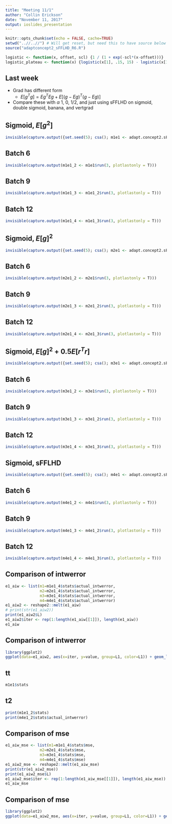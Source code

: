 ```yaml
---
title: "Meeting 11/1"
author: "Collin Erickson"
date: "November 11, 2017"
output: ioslides_presentation
---
```


```r
knitr::opts_chunk$set(echo = FALSE, cache=TRUE)
setwd("..//..//") # Will get reset, but need this to have source below work properly
source("adaptconcept2_sFFLHD_R6.R")

logistic <- function(x, offset, scl) {1 / (1 + exp(-scl*(x-offset)))}
logistic_plateau <- function(x) {logistic(x[1], .15, 15) - logistic(x[1], .85,15)}
```



## Last week

* Grad has different form
    + $E[g^Tg] = Eg^TEg + E[(g-Eg)^T(g-Eg)]$

* Compare these with $\alpha$ 1, 0, 1/2, and just using sFFLHD on sigmoid, double sigmoid, banana, and vertgrad



## Sigmoid, $E[g^2]$

```r
invisible(capture.output({set.seed(5); csa(); m1e1 <- adapt.concept2.sFFLHD.R6$new(D=1,L=3,func=Vectorize(logistic_plateau), obj="desirability", des_func=des_func_grad_norm2_mean, alpha_des=1, weight_const=0, n0=3, take_until_maxpvar_below=1, package="GauPro_kernel", design='sFFLHD', selection_method="max_des_red_all", nugget=1e-6, actual_des_func=actual_des_func_grad_norm2_mean_logistic_plateau); m1e1$run(3, plotlastonly = T)}))
```

## Batch 6
```r
invisible(capture.output(m1e1_2 <- m1e1$run(3, plotlastonly = T)))
```

## Batch 9
```r
invisible(capture.output(m1e1_3 <- m1e1_2$run(3, plotlastonly = T)))
```

## Batch 12
```r
invisible(capture.output(m1e1_4 <- m1e1_3$run(3, plotlastonly = T)))
```


## Sigmoid, $E[g]^2$

```r
invisible(capture.output({set.seed(5); csa(); m2e1 <- adapt.concept2.sFFLHD.R6$new(D=1,L=3,func=Vectorize(logistic_plateau), obj="desirability", des_func=des_func_mean_grad_norm2, alpha_des=1, weight_const=0, n0=3, take_until_maxpvar_below=1, package="GauPro_kernel", design='sFFLHD', selection_method="max_des_red_all", nugget=1e-6, actual_des_func=actual_des_func_grad_norm2_mean_logistic_plateau); m2e1$run(3, plotlastonly = T)}))
```

## Batch 6
```r
invisible(capture.output(m2e1_2 <- m2e1$run(3, plotlastonly = T)))
```

## Batch 9
```r
invisible(capture.output(m2e1_3 <- m2e1_2$run(3, plotlastonly = T)))
```

## Batch 12
```r
invisible(capture.output(m2e1_4 <- m2e1_3$run(3, plotlastonly = T)))
```


## Sigmoid, $E[g]^2 + 0.5 E[r^Tr]$

```r
invisible(capture.output({set.seed(5); csa(); m3e1 <- adapt.concept2.sFFLHD.R6$new(D=1,L=3,func=Vectorize(logistic_plateau), obj="desirability", des_func=get_des_func_grad_norm2_mean_alpha(alpha=.5), alpha_des=1, weight_const=0, n0=3, take_until_maxpvar_below=1, package="GauPro_kernel", design='sFFLHD', selection_method="max_des_red_all", nugget=1e-6, actual_des_func=actual_des_func_grad_norm2_mean_logistic_plateau); m3e1$run(3, plotlastonly = T)}))
```

## Batch 6
```r
invisible(capture.output(m3e1_2 <- m3e1$run(3, plotlastonly = T)))
```

## Batch 9
```r
invisible(capture.output(m3e1_3 <- m3e1_2$run(3, plotlastonly = T)))
```

## Batch 12
```r
invisible(capture.output(m3e1_4 <- m3e1_3$run(3, plotlastonly = T)))
```

## Sigmoid, sFFLHD

```r
invisible(capture.output({set.seed(5); csa(); m4e1 <- adapt.concept2.sFFLHD.R6$new(D=1,L=3,func=Vectorize(logistic_plateau), obj="desirability", des_func=get_des_func_grad_norm2_mean_alpha(alpha=.5), alpha_des=1, weight_const=0, n0=3, take_until_maxpvar_below=1, package="GauPro_kernel", design='sFFLHD', selection_method="nonadapt", nugget=1e-6, actual_des_func=actual_des_func_grad_norm2_mean_logistic_plateau); m4e1$run(3, plotlastonly = T)}))
```

## Batch 6
```r
invisible(capture.output(m4e1_2 <- m4e1$run(3, plotlastonly = T)))
```

## Batch 9
```r
invisible(capture.output(m4e1_3 <- m4e1_2$run(3, plotlastonly = T)))
```

## Batch 12
```r
invisible(capture.output(m4e1_4 <- m4e1_3$run(3, plotlastonly = T)))
```

## Comparison of intwerror

```r
e1_aiw <- list(m1=m1e1_4$stats$actual_intwerror,
               m2=m2e1_4$stats$actual_intwerror,
               m3=m3e1_4$stats$actual_intwerror,
               m4=m4e1_4$stats$actual_intwerror)
e1_aiw2 <- reshape2::melt(e1_aiw)
# print(str(e1_aiw2))
print(e1_aiw2$L)
e1_aiw2$iter <- rep(1:length(e1_aiw[[1]]), length(e1_aiw))
e1_aiw
```

## Comparison of intwerror

```r
library(ggplot2)
ggplot(data=e1_aiw2, aes(x=iter, y=value, group=L1, color=L1)) + geom_line() + geom_point()  + scale_y_continuous(trans='log10')
```

## tt

```r
m1e1$stats
```

## t2

```r
print(m1e1_2$stats)
print(m4e1_2$stats$actual_intwerror)
```


## Comparison of mse

```r
e1_aiw_mse <- list(m1=m1e1_4$stats$mse,
               m2=m2e1_4$stats$mse,
               m3=m3e1_4$stats$mse,
               m4=m4e1_4$stats$mse)
e1_aiw2_mse <- reshape2::melt(e1_aiw_mse)
print(str(e1_aiw2_mse))
print(e1_aiw2_mse$L)
e1_aiw2_mse$iter <- rep(1:length(e1_aiw_mse[[1]]), length(e1_aiw_mse))
e1_aiw_mse
```

## Comparison of mse

```r
library(ggplot2)
ggplot(data=e1_aiw2_mse, aes(x=iter, y=value, group=L1, color=L1)) + geom_line() + geom_point()  + scale_y_continuous(trans='log10')
```
